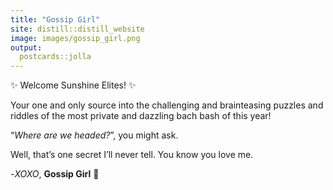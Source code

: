 ```yaml
---
title: "Gossip Girl"
site: distill::distill_website
image: images/gossip_girl.png
output:
  postcards::jolla
---
```


✨ Welcome Sunshine Elites! ✨

Your one and only source into the challenging and brainteasing puzzles and riddles of the most private and dazzling bach bash of this year! 

“*Where are we headed?*”, you might ask. 

Well, that’s one secret I’ll never tell.
You know you love me.

-*XOXO*, **Gossip Girl** 💋

 